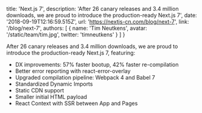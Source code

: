   title: 'Next.js 7',
  description:
    'After 26 canary releases and 3.4 million downloads, we are proud to introduce the production-ready Next.js 7',
  date: '2018-09-19T12:16:59.515Z',
  url: 'https://nextjs-cn.com/blog/next-7',
  link: '/blog/next-7',
  authors: [
    {
      name: 'Tim Neutkens',
      avatar: '/static/team/tim.jpg',
      twitter: 'timneutkens'
    }
  ]
}

After 26 canary releases and 3.4 million downloads, we are proud to introduce the production-ready Next.js 7, featuring:

- DX improvements: 57% faster bootup, 42% faster re-compilation
- Better error reporting with react-error-overlay
- Upgraded compilation pipeline: Webpack 4 and Babel 7
- Standardized Dynamic Imports
- Static CDN support
- Smaller initial HTML payload
- React Context with SSR between App and Pages
